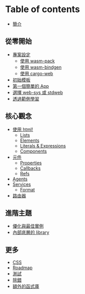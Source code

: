 # Table of contents

-   [簡介](README.md)

## 從零開始 <a id="getting-started"></a>

-   [專案設定](getting-started/project-setup.md)
    -   [使用 wasm-pack](getting-started/project-setup/using-wasm-pack.md)
    -   [使用 wasm-bindgen](getting-started/project-setup/using-wasm-bindgen.md)
    -   [使用 cargo-web](getting-started/project-setup/using-cargo-web.md)
-   [初始模板](getting-started/starter-templates.md)
-   [第一個簡單的 App](getting-started/build-a-sample-app.md)
-   [選擇 web-sys 或 stdweb](getting-started/choose-web-library.md)
-   [透過範例學習](getting-started/examples.md)

## 核心觀念 <a id="concepts"></a>

-   [使用 html!](concepts/html.md)
    -   [Lists](concepts/html/lists.md)
    -   [Elements](concepts/html/elements.md)
    -   [Literals & Expressions](concepts/html/literals-and-expressions.md)
    -   [Components](concepts/html/components.md)
-   [元件](concepts/components.md)
    -   [Properties](concepts/components/properties.md)
    -   [Callbacks](concepts/components/callbacks.md)
    -   [Refs](concepts/components/refs.md)
-   [Agents](concepts/agents.md)
-   [Services](concepts/services.md)
    -   [Format](concepts/services/format.md)
-   [路由器](concepts/router.md)

## 進階主題 <a id="advanced-topics"></a>

-   [優化與最佳實例](advanced-topics/optimizations.md)
-   [內部底層的 library](advanced-topics/how-it-works.md)

## 更多 <a id="more"></a>

-   [CSS](more/css.md)
-   [Roadmap](more/roadmap.md)
-   [測試](more/testing.md)
-   [除錯](more/debugging.md)
-   [額外的函式庫](more/external-libs.md)
